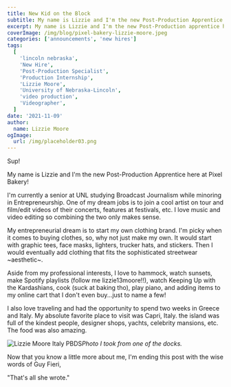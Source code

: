 ```yaml
---
title: New Kid on the Block
subtitle: My name is Lizzie and I'm the new Post-Production Apprentice here at Pixel Bakery!
excerpt: My name is Lizzie and I'm the new Post-Production apprentice here at Pixel Bakery!
coverImage: /img/blog/pixel-bakery-lizzie-moore.jpeg
categories: ['announcements', 'new hires']
tags:
  [
    'lincoln nebraska',
    'New Hire',
    'Post-Production Specialist',
    'Production Internship',
    'Lizzie Moore',
    'University of Nebraska-Lincoln',
    'video production',
    'Videographer',
  ]
date: '2021-11-09'
author:
  name: Lizzie Moore
ogImage:
  url: /img/placeholder03.png
---
```


Sup!

My name is Lizzie and I'm the new Post-Production Apprentice here at Pixel Bakery!

I'm currently a senior at UNL studying Broadcast Journalism while minoring in Entrepreneurship. One of my dream jobs is to join a cool artist on tour and film/edit videos of their concerts, features at festivals, etc. I love music and video editing so combining the two only makes sense.

My entrepreneurial dream is to start my own clothing brand. I'm picky when it comes to buying clothes, so, why not just make my own. It would start with graphic tees, face masks, lighters, trucker hats, and stickers. Then I would eventually add clothing that fits the sophisticated streetwear ~aesthetic~.

Aside from my professional interests, I love to hammock, watch sunsets, make Spotify playlists (follow me lizzie13moore!!), watch Keeping Up with the Kardashians, cook (suck at baking tho), play piano, and adding items to my online cart that I don't even buy...just to name a few!

I also love traveling and had the opportunity to spend two weeks in Greece and Italy. My absolute favorite place to visit was Capri, Italy. the island was full of the kindest people, designer shops, yachts, celebrity mansions, etc. The food was also amazing.

![Lizzie Moore Italy PBDS](/img/blog/pixel-bakery-lizzie-more-italy.jpeg)_Photo I took from one of the docks._

Now that you know a little more about me, I'm ending this post with the wise words of Guy Fieri,

"That's all she wrote."
